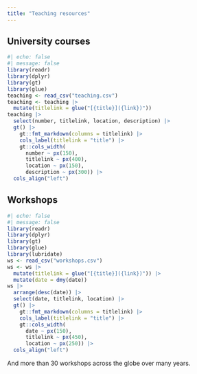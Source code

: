 ```yaml
---
title: "Teaching resources"
---
```


## University courses

```r
#| echo: false
#| message: false
library(readr)
library(dplyr)
library(gt)
library(glue)
teaching <- read_csv("teaching.csv")
teaching <- teaching |>
  mutate(titlelink = glue("[{title}]({link})"))
teaching |>
  select(number, titlelink, location, description) |>
  gt() |>
    gt::fmt_markdown(columns = titlelink) |>
    cols_label(titlelink = "title") |> 
    gt::cols_width(
      number ~ px(150),
      titlelink ~ px(400),
      location ~ px(150),
      description ~ px(300)) |>
  cols_align("left")
```

## Workshops

```r
#| echo: false
#| message: false
library(readr)
library(dplyr)
library(gt)
library(glue)
library(lubridate)
ws <- read_csv("workshops.csv")
ws <- ws |>
  mutate(titlelink = glue("[{title}]({link})")) |>
  mutate(date = dmy(date))
ws |>
  arrange(desc(date)) |>
  select(date, titlelink, location) |>
  gt() |>
    gt::fmt_markdown(columns = titlelink) |>
    cols_label(titlelink = "title") |> 
    gt::cols_width(
      date ~ px(150),
      titlelink ~ px(450),
      location ~ px(250)) |>
  cols_align("left")
```

And more than 30 workshops across the globe over many years.